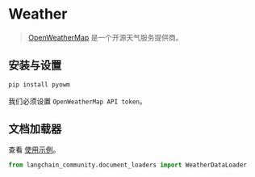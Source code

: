# Weather

>[OpenWeatherMap](https://openweathermap.org/) 是一个开源天气服务提供商。

## 安装与设置

```bash
pip install pyowm
```

我们必须设置 `OpenWeatherMap API token`。

## 文档加载器

查看 [使用示例](/docs/integrations/document_loaders/weather)。

```python
from langchain_community.document_loaders import WeatherDataLoader
```
